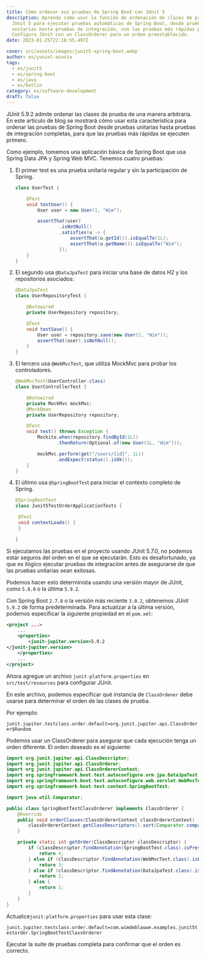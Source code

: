 ```yaml
---
title: Cómo ordenar sus pruebas de Spring Boot con JUnit 5
description: Aprende cómo usar la función de ordenación de clases de prueba de
  JUnit 5 para ejecutar pruebas automáticas de Spring Boot, desde pruebas
  unitarias hasta pruebas de integración, con las pruebas más rápidas primero.
  Configura JUnit con un ClassOrderer para un orden preestablecido.
date: 2023-01-25T22:16:55.497Z

cover: src/assets/images/junit5-spring-boot.webp
author: es/yuniel-acosta
tags:
  - es/junit5
  - es/spring-boot
  - es/java
  - es/kotlin
category: es/software-development
draft: false
---
```



JUnit 5.9.2 admite ordenar las clases de prueba de una manera arbitraria. En este artículo de blog se mostrará cómo usar esta característica para ordenar las pruebas de Spring Boot desde pruebas unitarias hasta pruebas de integración completas, para que las pruebas más rápidas se ejecuten primero.

Como ejemplo, tomemos una aplicación básica de Spring Boot que usa Spring Data JPA y Spring Web MVC. Tenemos cuatro pruebas:

1. El primer test es una prueba unitaria regular y sin la participación de Spring.

   ```java
   class UserTest {

       @Test
       void testUser() {
           User user = new User(1, "Wim");

           assertThat(user)
                   .isNotNull()
                   .satisfies(u -> {
                       assertThat(u.getId()).isEqualTo(1L);
                       assertThat(u.getName()).isEqualTo("Wim");
                   });
       }
   }
   ```

2. El segundo usa `@DataJpaTest` para iniciar una base de datos H2 y los repositorios asociados:

   ```java
   @DataJpaTest
   class UserRepositoryTest {

       @Autowired
       private UserRepository repository;

       @Test
       void testSave() {
           User user = repository.save(new User(1, "Wim"));
           assertThat(user).isNotNull();
       }
   }
   ```

3. El tercero usa `@WebMvcTest`, que utiliza MockMvc para probar los controladores.

   ```java
   @WebMvcTest(UserController.class)
   class UserControllerTest {

       @Autowired
       private MockMvc mockMvc;
       @MockBean
       private UserRepository repository;

       @Test
       void test() throws Exception {
           Mockito.when(repository.findById(1L))
                  .thenReturn(Optional.of(new User(1L, "Wim")));

           mockMvc.perform(get("/users/{id}", 1L))
                  .andExpect(status().isOk());
       }
   }
   ```

4. El último usa `@SpringBootTes`t para iniciar el contexto completo de Spring.

   ```java
   @SpringBootTest
   class Junit5TestOrderApplicationTests {

    @Test
    void contextLoads() {
    }

   }
   ```

Si ejecutamos las pruebas en el proyecto usando JUnit 5.7.0, no podemos estar seguros del orden en el que se ejecutarán. Esto es desafortunado, ya que es ilógico ejecutar pruebas de integración antes de asegurarse de que las pruebas unitarias sean exitosas.

Podemos hacer esto determinista usando una versión mayor de JUnit, como `5.8.0` o la última `5.9.2`.

Con Spring Boot `2.7.8` o la versión más reciente `3.0.2`, obtenemos JUnit `5.9.2` de forma predeterminada. Para actualizar a la última versión, podemos especificar la siguiente propiedad en el `pom.xml`:

```xml
<project ...>
    ...
    <properties>
        <junit-jupiter.version>5.9.2
</junit-jupiter.version>
    </properties>
    ...
</project>
```

Ahora agregue un archivo `junit-platform.properties` en `src/test/resources` para configurar JUnit.

En este archivo, podemos especificar qué instancia de `ClassOrdener` debe usarse para determinar el orden de las clases de prueba.

Por ejemplo:

`junit.jupiter.testclass.order.default=org.junit.jupiter.api.ClassOrderer$Random`

Podemos usar un ClassOrderer para asegurar que cada ejecución tenga un orden diferente. El orden deseado es el siguiente:

```java
import org.junit.jupiter.api.ClassDescriptor;
import org.junit.jupiter.api.ClassOrderer;
import org.junit.jupiter.api.ClassOrdererContext;
import org.springframework.boot.test.autoconfigure.orm.jpa.DataJpaTest;
import org.springframework.boot.test.autoconfigure.web.servlet.WebMvcTest;
import org.springframework.boot.test.context.SpringBootTest;

import java.util.Comparator;

public class SpringBootTestClassOrderer implements ClassOrderer {
    @Override
    public void orderClasses(ClassOrdererContext classOrdererContext) {
        classOrdererContext.getClassDescriptors().sort(Comparator.comparingInt(SpringBootTestClassOrderer::getOrder));
    }

    private static int getOrder(ClassDescriptor classDescriptor) {
        if (classDescriptor.findAnnotation(SpringBootTest.class).isPresent()) {
            return 4;
        } else if (classDescriptor.findAnnotation(WebMvcTest.class).isPresent()) {
            return 3;
        } else if (classDescriptor.findAnnotation(DataJpaTest.class).isPresent()) {
            return 2;
        } else {
            return 1;
        }
    }
}
```

Actualice`junit-platform.properties` para usar esta clase:

`junit.jupiter.testclass.order.default=com.wimdeblauwe.examples.junit5testorder.SpringBootTestClassOrderer`

Ejecutar la suite de pruebas completa para confirmar que el orden es correcto.
